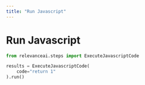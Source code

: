 ```yaml
---
title: "Run Javascript"
---
```


# Run Javascript

```python Python
from relevanceai.steps import ExecuteJavascriptCode

results = ExecuteJavascriptCode(
    code="return 1"
).run()
```